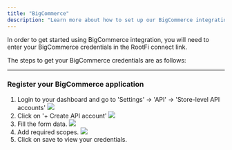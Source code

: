 ```yaml
---
title: "BigCommerce"
description: "Learn more about how to set up our BigCommerce integration."
---
```


In order to get started using BigCommerce integration, you will need to enter your BigCommerce credentials in the RootFi connect link.

The steps to get your BigCommerce credentials are as follows:

---

### Register your BigCommerce application

1. Login to your dashboard and go to 'Settings' -> 'API' -> 'Store-level API accounts'
   ![](/images/bigcommerce/settings.png)
2. Click on '+ Create API account'
   ![](/images/bigcommerce/create_api_account.png)
3. Fill the form data.
   ![](/images/bigcommerce/form_data.png)
4. Add required scopes.
   ![](/images/bigcommerce/scopes.png)
5. Click on save to view your credentials.
